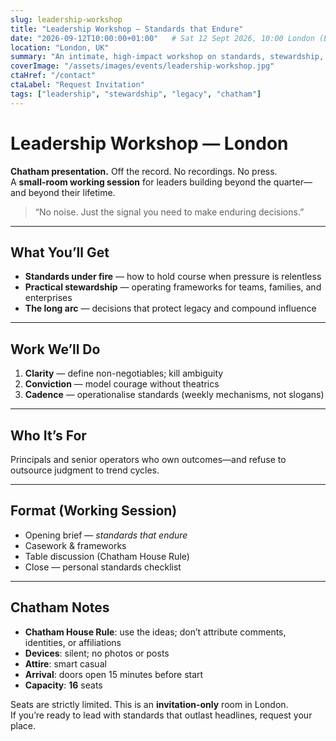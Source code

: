 ```yaml
---
slug: leadership-workshop
title: "Leadership Workshop — Standards that Endure"
date: "2026-09-12T10:00:00+01:00"   # Sat 12 Sept 2026, 10:00 London (BST)
location: "London, UK"
summary: "An intimate, high-impact workshop on standards, stewardship, and decision-making for leaders who build beyond their lifetime."
coverImage: "/assets/images/events/leadership-workshop.jpg"
ctaHref: "/contact"
ctaLabel: "Request Invitation"
tags: ["leadership", "stewardship", "legacy", "chatham"]
---
```



# Leadership Workshop — London

**Chatham presentation.** Off the record. No recordings. No press.  
A **small-room working session** for leaders building beyond the quarter—and beyond their lifetime.

> “No noise. Just the signal you need to make enduring decisions.”

---

## What You’ll Get

- **Standards under fire** — how to hold course when pressure is relentless  
- **Practical stewardship** — operating frameworks for teams, families, and enterprises  
- **The long arc** — decisions that protect legacy and compound influence

---

## Work We’ll Do

1. **Clarity** — define non-negotiables; kill ambiguity  
2. **Conviction** — model courage without theatrics  
3. **Cadence** — operationalise standards (weekly mechanisms, not slogans)

---

## Who It’s For

Principals and senior operators who own outcomes—and refuse to outsource judgment to trend cycles.

---

## Format (Working Session)

- Opening brief — *standards that endure*  
- Casework & frameworks  
- Table discussion (Chatham House Rule)  
- Close — personal standards checklist

---

## Chatham Notes

- **Chatham House Rule**: use the ideas; don’t attribute comments, identities, or affiliations  
- **Devices**: silent; no photos or posts  
- **Attire**: smart casual  
- **Arrival**: doors open 15 minutes before start  
- **Capacity**: **16** seats

Seats are strictly limited. This is an **invitation-only** room in London.  
If you’re ready to lead with standards that outlast headlines, request your place.

<EventJsonLd
  name="Leadership Workshop — Standards that Endure"
  startDate="2026-09-12T10:00:00+01:00"
  endDate="2026-09-12T12:00:00+01:00"
  location="London, UK"
  url="https://abrahamoflondon.org/events/leadership-workshop"
  image="/assets/images/events/leadership-workshop.jpg"
  description="Invitation-only, off-the-record working session for leaders building beyond the quarter."
/>
